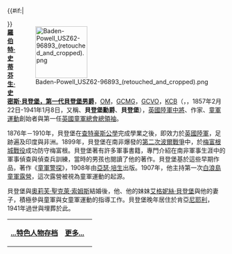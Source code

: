 {{#if:{{{image}}}|<div style="float:right;margin-left:0.2em">[[Image:Baden-Powell_USZ62-96893_(retouched_and_cropped).png|120px]]
</div>}}'''[[羅伯特·貝登堡|羅伯特·史蒂芬生·史密斯·貝登堡，第一代貝登堡男爵]]'''，[[功績勳章_(英國)|OM]]，[[聖米迦勒及聖喬治勳章|GCMG]]，[[皇家維多利亞勳章|GCVO]]，[[巴斯勳章|KCB]]（{{lang-en|Robert Stephenson Smyth Baden-Powell, 1st Baron Baden-Powell}}，{{IPAc-en|ˈ|b|eɪ|d|ən|_|ˈ|p|oʊ|.|əl}}，1857年2月22日-1941年1月8日，又稱'''{{lang|en|B-P}}'''、'''貝登堡勳爵'''、'''貝登堡'''），[[英國陸軍|英國陸軍]][[中將|中將]]、作家、[[童軍運動|童軍運動]]創始者與第一任[[英國童軍總會|英國童軍總會]][[總領袖_(英國童軍總會)|總領袖]]。

1876年－1910年，貝登堡在[[查特豪斯公學|查特豪斯公學]]完成學業之後，即效力於[[英國陸軍|英國陸軍]]，足跡遍及印度與非洲。1899年，貝登堡在南非爆發的[[第二次波爾戰爭|第二次波爾戰爭]]中，於[[梅富根城戰役|梅富根城戰役]]成功防守梅富根。貝登堡著有許多軍事書籍，專門介紹在南非軍事生涯中的軍事偵查與偵查兵訓練，當時的男孩也閱讀了他的著作。貝登堡基於這些早期作品，著作《[[童軍警探|童軍警探]]》，1908年由[[亞瑟·培生|亞瑟·培生]]出版。1907年，他主持第一次[[白浪島童軍露營|白浪島童軍露營]]，這次露營被視為童軍運動的起源。

貝登堡與[[奧莉芙·聖克萊·索姆斯|奧莉芙·聖克萊·索姆斯]]結婚後，他、他的妹妹[[艾格妮絲·貝登堡|艾格妮絲·貝登堡]]與他的妻子，積極參與童軍與女童軍運動的指導工作。貝登堡晚年居住於肯亞[[尼耶利|尼耶利]]，1941年過世與埋葬於此。

{| class="noprint" width="100%"  border="0" style="padding: 0; margin: 0; background-color:transparent"
|-
|<div style="text-align:left;">'''[[Portal:社会/Featured_biography|...特色人物存档]]'''</div>||
 <div style="text-align:right;margin-right:10px;margin-bottom:4px;">
'''[[羅伯特·貝登堡|更多...]]'''
 </div >
|}<noinclude>